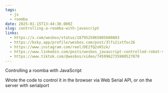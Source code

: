 ```yaml
---
tags:
  - js
  - roomba
date: 2025-01-15T13:44:30.000Z
slug: controlling-a-roomba-with-javascript
links:
  - https://x.com/wesbos/status/1879525065005600883
  - https://bsky.app/profile/wesbos.com/post/3lfs2ixtfoc26
  - https://www.instagram.com/reel/DE2fQ2xKSzk/
  - https://www.linkedin.com/posts/wesbos_javascript-controlled-robot-vacuum-good-activity-7285315262206066688-c2qZ/
  - https://www.tiktok.com/@wesbos/video/7459962735900527878
---
```


Controlling a roomba with JavaScript 

Wrote the code to control it in the browser via Web Serial API, or on the server with serialport
